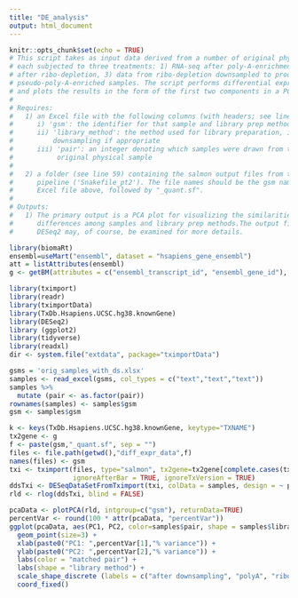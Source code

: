 ---
title: "DE_analysis"
output: html_document
---

```{r setup, include=FALSE}
knitr::opts_chunk$set(echo = TRUE)
# This script takes as input data derived from a number of original physical samples, 
# each subjected to three treatments: 1) RNA-seq after poly-A-enrichment, 2) RNA-seq 
# after ribo-depletion, 3) data from ribo-depletion downsampled to produce 
# pseudo-poly-A-enriched samples. The script performs differential expression analysis 
# and plots the results in the form of the first two components in a PCA.
#
# Requires:
#   1) an Excel file with the following columns (with headers; see line 49):
#      i) 'gsm': the identifier for that sample and library prep method
#      ii) 'library_method': the method used for library preparation, including
#          downsampling if appropriate
#      iii) 'pair': an integer denoting which samples were drawn from the same
#           original physical sample
#
#   2) a folder (see line 59) containing the salmon output files from the snakemake 
#      pipeline ('Snakefile_pt2'). The file names should be the gsm names from the
#      Excel file above, followed by "_quant.sf".
#
# Outputs:
#   1) The primary output is a PCA plot for visualizing the similarities and 
#      differences among samples and library prep methods.The output files generated by
#      DESeq2 may, of course, be examined for more details.
```


```{r code}
library(biomaRt)
ensembl=useMart("ensembl", dataset = "hsapiens_gene_ensembl")
att = listAttributes(ensembl)
g <- getBM(attributes = c("ensembl_transcript_id", "ensembl_gene_id"), mart = ensembl)

library(tximport)
library(readr)
library(tximportData)
library(TxDb.Hsapiens.UCSC.hg38.knownGene)
library(DESeq2)
library (ggplot2)
library(tidyverse)
library(readxl)
dir <- system.file("extdata", package="tximportData")

gsms = 'orig_samples_with_ds.xlsx'
samples <- read_excel(gsms, col_types = c("text","text","text")) 
samples %>%
  mutate (pair <- as.factor(pair))
rownames(samples) <- samples$gsm
gsm <- samples$gsm

k <- keys(TxDb.Hsapiens.UCSC.hg38.knownGene, keytype="TXNAME")
tx2gene <- g
f <- paste(gsm,"_quant.sf", sep = "")
files <- file.path(getwd(),"diff_expr_data",f)
names(files) <- gsm
txi <- tximport(files, type="salmon", tx2gene=tx2gene[complete.cases(tx2gene), ], 
                ignoreAfterBar = TRUE, ignoreTxVersion = TRUE)
ddsTxi <- DESeqDataSetFromTximport(txi, colData = samples, design = ~ pair + library_method)
rld <- rlog(ddsTxi, blind = FALSE)

pcaData <- plotPCA(rld, intgroup=c("gsm"), returnData=TRUE)
percentVar <- round(100 * attr(pcaData, "percentVar"))
ggplot(pcaData, aes(PC1, PC2, color=samples$pair, shape = samples$library_method)) +
  geom_point(size=3) +
  xlab(paste0("PC1: ",percentVar[1],"% variance")) +
  ylab(paste0("PC2: ",percentVar[2],"% variance")) +
  labs(color = "matched pair") +
  labs(shape = "library method") + 
  scale_shape_discrete (labels = c("after downsampling", "polyA", "ribo")) +
  coord_fixed()
```
